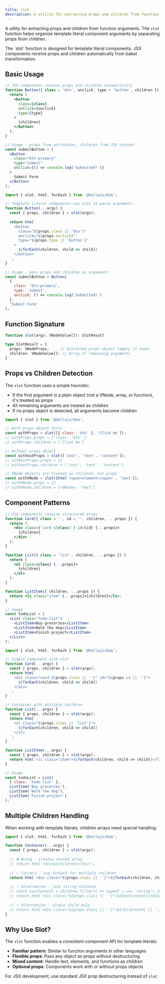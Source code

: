 ```yaml
---
title: slot
description: A utility for extracting props and children from function arguments in template literal components.
---
```



A utility for extracting props and children from function arguments. The `slot` function helps organize template literal component arguments by separating props from children.

<Aside type="note" title="Template Literal Only">
  The `slot` function is designed for template literal components. JSX components receive props and children automatically from babel transformation.
</Aside>

## Basic Usage

<Tabs>
  <TabItem label="JSX">

```jsx
// JSX components receive props and children automatically
function Button({ class = 'btn', onclick, type = 'button', children }) {
  return (
    <button 
      class={class}
      onClick={onclick}
      type={type}
    >
      {children}
    </button>
  );
}

// Usage - props from attributes, children from JSX content
const submitButton = (
  <Button 
    class="btn-primary" 
    type="submit"
    onClick={() => console.log('Submitted!')}
  >
    Submit Form
  </Button>
);
```

  </TabItem>
  <TabItem label="Template Literals">

```js
import { slot, html, forEach } from '@hellajs/dom';

// Template literal components use slot to parse arguments
function Button(...args) {
  const { props, children } = slot(args);
  
  return html`
    <button 
      class="${props.class || 'btn'}"
      onclick="${props.onclick}"
      type="${props.type || 'button'}"
    >
      ${forEach(children, child => child)}
    </button>
  `;
}

// Usage - pass props and children as arguments
const submitButton = Button(
  { 
    class: 'btn-primary', 
    type: 'submit',
    onclick: () => console.log('Submitted!') 
  },
  'Submit Form'
);
```

  </TabItem>
</Tabs>

## Function Signature

```typescript
function slot(args: VNodeValue[]): SlotResult

type SlotResult = {
  props: VNodeProps;     // Extracted props object (empty if none)
  children: VNodeValue[]; // Array of remaining arguments
}
```

## Props vs Children Detection

The `slot` function uses a simple heuristic:

- If the first argument is a plain object (not a VNode, array, or function), it's treated as props
- All remaining arguments are treated as children
- If no props object is detected, all arguments become children

```js
import { slot } from '@hellajs/dom';

// With props object first
const withProps = slot([{ class: 'btn' }, 'Click me']);
// withProps.props = { class: 'btn' }
// withProps.children = ['Click me']

// Without props object
const withoutProps = slot(['Just', 'text', 'content']);
// withoutProps.props = {}
// withoutProps.children = ['Just', 'text', 'content']

// VNode objects are treated as children, not props
const withVNode = slot([html`<span>element</span>`, 'text']);
// withVNode.props = {}
// withVNode.children = [<VNode>, 'text']
```

## Component Patterns

<Tabs>
  <TabItem label="JSX">

```jsx
// JSX components receive structured props
function Card({ class = '', id = '', children, ...props }) {
  return (
    <div class={`card ${class}`} id={id} {...props}>
      {children}
    </div>
  );
}

function List({ class = 'list', children, ...props }) {
  return (
    <ul class={class} {...props}>
      {children}
    </ul>
  );
}

function ListItem({ children, ...props }) {
  return <li class="item" {...props}>{children}</li>;
}

// Usage
const todoList = (
  <List class="todo-list">
    <ListItem>Buy groceries</ListItem>
    <ListItem>Walk the dog</ListItem>
    <ListItem>Finish project</ListItem>
  </List>
);
```

  </TabItem>
  <TabItem label="Template Literals">

```js
import { slot, html, forEach } from '@hellajs/dom';

// Simple component with slot
function Card(...args) {
  const { props, children } = slot(args);
  return html`
    <div class="card ${props.class || ''}" id="${props.id || ''}">
      ${forEach(children, child => child)}
    </div>
  `;
}

// Container with multiple children
function List(...args) {
  const { props, children } = slot(args);
  return html`
    <ul class="${props.class || 'list'}">
      ${forEach(children, child => child)}
    </ul>
  `;
}

function ListItem(...args) {
  const { props, children } = slot(args);
  return html`<li class="item">${forEach(children, child => child)}</li>`;
}

// Usage
const todoList = List(
  { class: 'todo-list' },
  ListItem('Buy groceries'),
  ListItem('Walk the dog'),
  ListItem('Finish project')
);
```

  </TabItem>
</Tabs>

## Multiple Children Handling

When working with template literals, children arrays need special handling:

```js
import { slot, html, forEach } from '@hellajs/dom';

function Container(...args) {
  const { props, children } = slot(args);
  
  // ❌ Wrong - creates nested array
  // return html`<div>${children}</div>`;
  
  // ✅ Correct - use forEach for multiple children
  return html`<div class="${props.class || ''}">${forEach(children, child => child)}</div>`;
  
  // ✅ Alternative - join string children
  // const textContent = children.filter(c => typeof c === 'string').join(' ');
  // return html`<div class="${props.class || ''}">${textContent}</div>`;
  
  // ✅ Alternative - single child only
  // return html`<div class="${props.class || ''}">${children[0] || ''}</div>`;
}
```

## Why Use Slot?

The `slot` function enables a consistent component API for template literals:

- **Familiar pattern**: Similar to function arguments in other languages
- **Flexible props**: Pass any object as props without destructuring
- **Mixed content**: Handle text, elements, and functions as children
- **Optional props**: Components work with or without props objects

For JSX development, use standard JSX prop destructuring instead of `slot`.